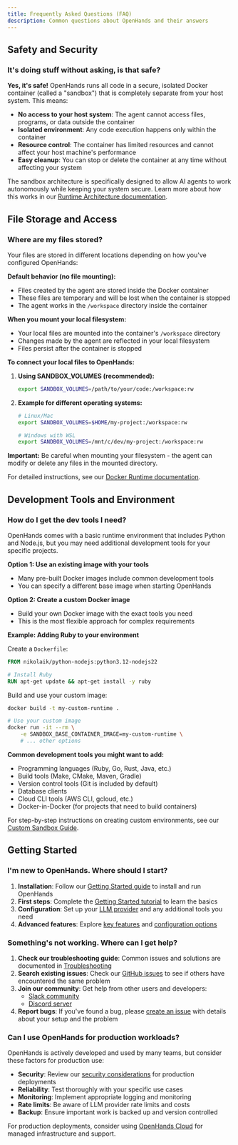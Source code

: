 ```yaml
---
title: Frequently Asked Questions (FAQ)
description: Common questions about OpenHands and their answers
---
```


## Safety and Security

### It's doing stuff without asking, is that safe?

**Yes, it's safe!** OpenHands runs all code in a secure, isolated Docker container (called a "sandbox") that is completely separate from your host system. This means:

- **No access to your host system**: The agent cannot access files, programs, or data outside the container
- **Isolated environment**: Any code execution happens only within the container
- **Resource control**: The container has limited resources and cannot affect your host machine's performance
- **Easy cleanup**: You can stop or delete the container at any time without affecting your system

The sandbox architecture is specifically designed to allow AI agents to work autonomously while keeping your system secure. Learn more about how this works in our [Runtime Architecture documentation](/usage/architecture/runtime).

## File Storage and Access

### Where are my files stored?

Your files are stored in different locations depending on how you've configured OpenHands:

**Default behavior (no file mounting):**
- Files created by the agent are stored inside the Docker container
- These files are temporary and will be lost when the container is stopped
- The agent works in the `/workspace` directory inside the container

**When you mount your local filesystem:**
- Your local files are mounted into the container's `/workspace` directory
- Changes made by the agent are reflected in your local filesystem
- Files persist after the container is stopped

**To connect your local files to OpenHands:**

1. **Using SANDBOX_VOLUMES (recommended):**
   ```bash
   export SANDBOX_VOLUMES=/path/to/your/code:/workspace:rw
   ```

2. **Example for different operating systems:**
   ```bash
   # Linux/Mac
   export SANDBOX_VOLUMES=$HOME/my-project:/workspace:rw

   # Windows with WSL
   export SANDBOX_VOLUMES=/mnt/c/dev/my-project:/workspace:rw
   ```

**Important:** Be careful when mounting your filesystem - the agent can modify or delete any files in the mounted directory.

For detailed instructions, see our [Docker Runtime documentation](/usage/runtimes/docker#connecting-to-your-filesystem).

## Development Tools and Environment

### How do I get the dev tools I need?

OpenHands comes with a basic runtime environment that includes Python and Node.js, but you may need additional development tools for your specific projects.

**Option 1: Use an existing image with your tools**
- Many pre-built Docker images include common development tools
- You can specify a different base image when starting OpenHands

**Option 2: Create a custom Docker image**
- Build your own Docker image with the exact tools you need
- This is the most flexible approach for complex requirements

**Example: Adding Ruby to your environment**

Create a `Dockerfile`:
```dockerfile
FROM nikolaik/python-nodejs:python3.12-nodejs22

# Install Ruby
RUN apt-get update && apt-get install -y ruby
```

Build and use your custom image:
```bash
docker build -t my-custom-runtime .

# Use your custom image
docker run -it --rm \
    -e SANDBOX_BASE_CONTAINER_IMAGE=my-custom-runtime \
    # ... other options
```

**Common development tools you might want to add:**
- Programming languages (Ruby, Go, Rust, Java, etc.)
- Build tools (Make, CMake, Maven, Gradle)
- Version control tools (Git is included by default)
- Database clients
- Cloud CLI tools (AWS CLI, gcloud, etc.)
- Docker-in-Docker (for projects that need to build containers)

For step-by-step instructions on creating custom environments, see our [Custom Sandbox Guide](/usage/how-to/custom-sandbox-guide).

## Getting Started

### I'm new to OpenHands. Where should I start?

1. **Installation**: Follow our [Getting Started guide](/usage/local-setup) to install and run OpenHands
2. **First steps**: Complete the [Getting Started tutorial](/usage/getting-started) to learn the basics
3. **Configuration**: Set up your [LLM provider](/usage/llms/llms) and any additional tools you need
4. **Advanced features**: Explore [key features](/usage/key-features) and [configuration options](/usage/configuration-options)

### Something's not working. Where can I get help?

1. **Check our troubleshooting guide**: Common issues and solutions are documented in [Troubleshooting](/usage/troubleshooting/troubleshooting)
2. **Search existing issues**: Check our [GitHub issues](https://github.com/All-Hands-AI/OpenHands/issues) to see if others have encountered the same problem
3. **Join our community**: Get help from other users and developers:
   - [Slack community](https://join.slack.com/t/openhands-ai/shared_invite/zt-34zm4j0gj-Qz5kRHoca8DFCbqXPS~f_A)
   - [Discord server](https://discord.gg/ESHStjSjD4)
4. **Report bugs**: If you've found a bug, please [create an issue](https://github.com/All-Hands-AI/OpenHands/issues/new) with details about your setup and the problem

### Can I use OpenHands for production workloads?

OpenHands is actively developed and used by many teams, but consider these factors for production use:

- **Security**: Review our [security considerations](/usage/runtimes/docker#hardened-docker-installation) for production deployments
- **Reliability**: Test thoroughly with your specific use cases
- **Monitoring**: Implement appropriate logging and monitoring
- **Rate limits**: Be aware of LLM provider rate limits and costs
- **Backup**: Ensure important work is backed up and version controlled

For production deployments, consider using [OpenHands Cloud](https://app.all-hands.dev) for managed infrastructure and support.
